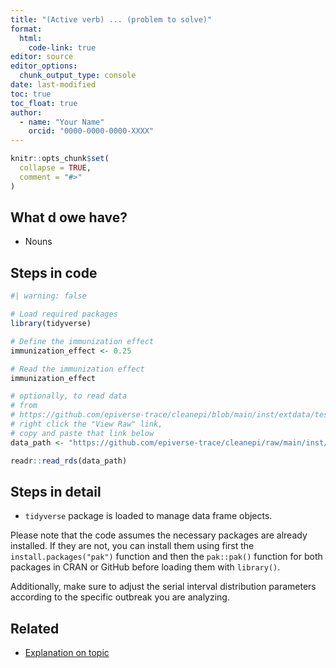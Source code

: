 ```yaml
---
title: "(Active verb) ... (problem to solve)"
format: 
  html:
    code-link: true
editor: source
editor_options: 
  chunk_output_type: console
date: last-modified
toc: true
toc_float: true
author: 
  - name: "Your Name"
    orcid: "0000-0000-0000-XXXX"
---
```


```r
knitr::opts_chunk$set(
  collapse = TRUE,
  comment = "#>"
)
```

## What d owe have?

- Nouns

## Steps in code

```r
#| warning: false

# Load required packages
library(tidyverse)

# Define the immunization effect
immunization_effect <- 0.25

# Read the immunization effect
immunization_effect
```

```r
# optionally, to read data
# from 
# https://github.com/epiverse-trace/cleanepi/blob/main/inst/extdata/test_df.RDS
# right click the "View Raw" link, 
# copy and paste that link below
data_path <- "https://github.com/epiverse-trace/cleanepi/raw/main/inst/extdata/test_df.RDS"

readr::read_rds(data_path)
```


## Steps in detail

<!-- OPTIONAL -->

<!-- reduce length of strings with a large language model like chatgpt -->

- `tidyverse` package is loaded to manage data frame objects.

<!-- must: keep to warn users on how to install packages -->

Please note that the code assumes the necessary packages are already installed. If they are not, you can install them using first the `install.packages("pak")` function and then the `pak::pak()` function for both packages in CRAN or GitHub before loading them with `library()`. 

<!-- optional: erase if no assumed distribution is needed -->

Additionally, make sure to adjust the serial interval distribution parameters according to the specific outbreak you are analyzing.

## Related

- [Explanation on topic](link)
